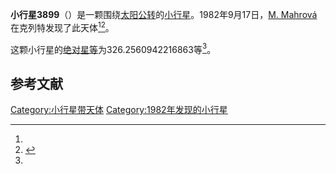 {{Infobox planet
| bgcolour = #FFFFC0
| name = 3899 Wichterle
| symbol = 
| image = 
| caption = 
| discovery = yes
| discovery_ref = 
| discoverer = [[M._Mahrová|M. Mahrová]]
| discovery_site = [[克列特|克列特]] 
| discovered = 1982年9月17日
| designations = yes
| mp_name = 
| named_after = 
| alt_names = 1982 SN1/ 1948 TF2 / 1949 YG / 1949 YW / 1951 GL1 / 1953 RX / 1954 YN / 1965 SQ / 1976 SZ / 1984 CB / 1985 FQ / 1987 OF1
| mp_category = [[主带小行星|主带小行星]]
| orbit_ref = <ref name="a">[http://ssd.jpl.nasa.gov/sbdb.cgi?sstr=3899 3899 Wichterle] {{Wayback|url=http://ssd.jpl.nasa.gov/sbdb.cgi?sstr=3899 |date=20200917184009 }}，小行星數據庫瀏覽器（JPL Small-Body Database Browser）－[[美国国家航空航天局|美国国家航空航天局]]喷气推进实验室</ref>
| epoch = 2456400.5 (2013年4月18日更新)
| aphelion = {{convert|3.755148325728086|AU|km|3|abbr=on|lk=out}}
| perihelion = {{convert|2.61514484417947|AU|km|3|abbr=on}}
| semimajor = {{convert|3.185146584953778|AU|km|3|abbr=on}}
| eccentricity = 0.178956204
| period = 2076.311756 [[日|日]]<br />5.68[[儒略年|儒略年]]
| avg_speed = 
| inclination = 2.819978090860554
| asc_node = 82.03098348433096
| mean_anomaly = 
| arg_peri = 326.2560942216863
| satellites = 
| physical_characteristics = yes
| dimensions = 
| mass = 
| density = 
| surface_grav = 
| escape_velocity = 
| sidereal_day = 
| axial_tilt = 
| pole_ecliptic_lat = 
| pole_ecliptic_lon = 
| albedo = 
| temperatures= 
| temp_name1 = 
| mean_temp_1 = 
| max_temp_1 = 
| temp_name2 = 
| max_temp_2 = 
| spectral_type = 
| abs_magnitude = 326.2560942216863
}}

'''小行星3899'''（{{lang-en|3899 Wichterle}}）是一颗围绕[[太阳|太阳]][[公转|公转]]的[[小行星|小行星]]。1982年9月17日，[[M._Mahrová|M. Mahrová]]在克列特发现了此天体<ref name="a" /><ref>{{cite news|title=小行星列表|url=http://cfa-www.harvard.edu/iau/lists/NumberedMPs.txt|accessdate=2013-07-08|newspaper=哈佛大学|archive-date=2008-05-17|archive-url=https://web.archive.org/web/20080517010638/http://cfa-www.harvard.edu/iau/lists/NumberedMPs.txt|dead-url=no}}</ref>。

这颗小行星的[[绝对星等|绝对星等]]为326.2560942216863等<ref name="a" />。

==参考文献==
{{reflist}}
{{Minor Planet Number|[[小行星3898|小行星3898]]|[[小行星3900|小行星3900]]}}

{{小天体}}

[[Category:小行星带天体|Category:小行星带天体]]
[[Category:1982年发现的小行星|Category:1982年发现的小行星]]

{{asteroid-stub}}